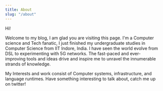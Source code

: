 ```yaml
---
title: About
slug: "/about"
---
```


Hi!

Welcome to my blog, I am glad you are visiting this page. I'm a Computer science and Tech fanatic, I just finished my undergraduate studies in Computer Science from IIT Indore, India.
I have seen the world evolve from DSL to experimenting with 5G networks. The fast-paced and ever-improving tools and ideas drive and inspire me to
unravel the innumerable strands of knowledge. 

My Interests and work consist of Computer systems, infrastructure, and language runtimes. Have something interesting to talk
about, catch me up on twitter!